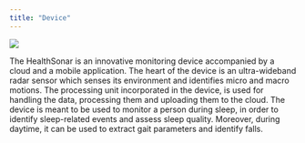 ```yaml
---
title: "Device"
---
```


![](/assets/images/exhibited_device.jpg)

The HealthSonar is an innovative monitoring device accompanied by a cloud and a mobile application.
The heart of the device is an ultra-wideband radar sensor which senses its environment and identifies micro and macro motions.
The processing unit incorporated in the device, is used for handling the data, processing them and uploading them to the cloud.
The device is meant to be used to monitor a person during sleep, in order to identify sleep-related events and assess sleep quality.
Moreover, during daytime, it can be used to extract gait parameters and identify falls.